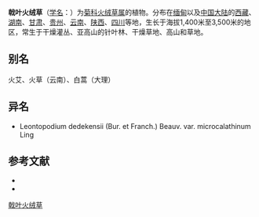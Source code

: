 {{Speciesbox
| name = 戟叶火绒草
| status = 
| status_system = 
| image =
| genus = Leontopodium
| species = dedekensii
| authority = (Bur. et Franch.) Beauv.
| subdivision_ranks =[[变种|变种]]
| subdivision =
* 戟叶火绒草 ''L. d.'' var. ''dedekensii''
* 戟叶火绒草小花变种 ''L. d.'' var. ''microcalathinum''
}}

'''戟叶火绒草'''（[[学名|学名]]：{{lang|la|''Leontopodium dedekensii''}}）为[[菊科|菊科]][[火绒草属|火绒草属]]的植物。分布在[[缅甸|缅甸]]以及[[中国大陆|中国大陆]]的[[西藏|西藏]]、[[湖南|湖南]]、[[甘肃|甘肃]]、[[贵州|贵州]]、[[云南|云南]]、[[陕西|陕西]]、[[四川|四川]]等地，生长于海拔1,400米至3,500米的地区，常生于干燥灌丛、亚高山的针叶林、干燥草地、高山和草地。

== 别名 ==
火艾、火草（云南）、白蒿（大理）

== 异名 ==
* Leontopodium dedekensii (Bur. et Franch.) Beauv. var. microcalathinum Ling

== 参考文献 ==
<div class="references-small">
* {{cite web| url =http://www.bioinfo.cn/db05/KmzwSpecies.php?action=view&id=4958| title =戟叶火绒草（原变种）| work =《中国高等植物数据库全库》| publisher =中国科学院微生物研究所| author =昆明植物研究所| accessdate =2009-02-25| deadurl =yes| archiveurl =https://web.archive.org/web/20160305092245/http://www.bioinfo.cn/db05/KmzwSpecies.php?action=view&id=4958| archivedate =2016-03-05}}
* {{CPNI| zh=戟叶火绒草小花变种 | id=178-35964 | binomial=Leontopodium dedekensii | authority=Ling | var=microcalathinum | accessdate=2013-01-17}}
</div>
{{Taxonbar|from=Q11075068}}

[[Category:火绒草属|戟叶火绒草]]


{{植物小作品}}